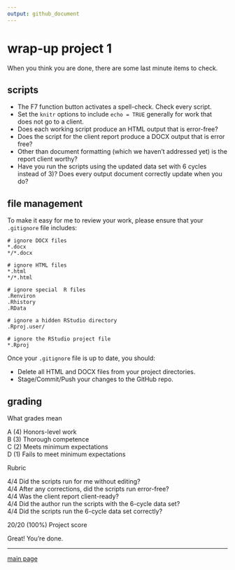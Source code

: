 ```yaml
---
output: github_document
--- 
```


# wrap-up project 1 

When you think you are done, there are some last minute items to check. 

## scripts

- The F7 function button activates a spell-check. Check every script.  
- Set the `knitr` options to include `echo = TRUE` generally for work that does not go to a client. 
- Does each working script produce an HTML output that is error-free? 
- Does the script for the client report produce a DOCX output that is error free? 
- Other than document formatting (which we haven't addressed yet) is the report client worthy? 
- Have you run the scripts using the updated data set with 6 cycles instead of 3)? Does every output document correctly update when you do? 

## file management 

To make it easy for me to review your work, please ensure that your  `.gitignore` file includes: 

```
# ignore DOCX files 
*.docx
*/*.docx

# ignore HTML files
*.html
*/*.html

# ignore special  R files 
.Renviron
.Rhistory
.RData

# ignore a hidden RStudio directory
.Rproj.user/

# ignore the RStudio project file 
*.Rproj
```

Once your `.gitignore` file is up to date, you should: 

- Delete all HTML and DOCX files from your project directories. 
- Stage/Commit/Push your changes to the GitHub repo. 




## grading 

What grades mean

A (4) Honors-level work    
B (3) Thorough competence    
C (2) Meets minimum expectations    
D (1) Fails to meet minimum expectations    

Rubric

4/4 Did the scripts run for me without editing?    
4/4 After any corrections, did the scripts run error-free?    
4/4 Was the client report client-ready?    
4/4 Did the author run the scripts with the 6-cycle data set?    
4/4 Did the scripts run the 6-cycle data set correctly?    
    
20/20 (100%) Project score    

Great! You're done.    

--- 
[main page](../README.md)
